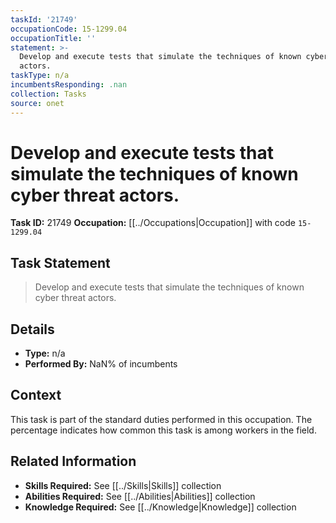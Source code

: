 ```yaml
---
taskId: '21749'
occupationCode: 15-1299.04
occupationTitle: ''
statement: >-
  Develop and execute tests that simulate the techniques of known cyber threat
  actors.
taskType: n/a
incumbentsResponding: .nan
collection: Tasks
source: onet
---
```

# Develop and execute tests that simulate the techniques of known cyber threat actors.

**Task ID:** 21749
**Occupation:** [[../Occupations|Occupation]] with code `15-1299.04`

## Task Statement

> Develop and execute tests that simulate the techniques of known cyber threat actors.

## Details

- **Type:** n/a
- **Performed By:** NaN% of incumbents

## Context

This task is part of the standard duties performed in this occupation. The percentage indicates how common this task is among workers in the field.

## Related Information

- **Skills Required:** See [[../Skills|Skills]] collection
- **Abilities Required:** See [[../Abilities|Abilities]] collection
- **Knowledge Required:** See [[../Knowledge|Knowledge]] collection

